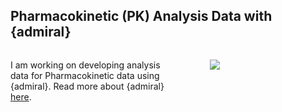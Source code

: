 ## Pharmacokinetic (PK) Analysis Data with {admiral}

::: columns
::: {.column width="55%"}
I am working on developing analysis data for Pharmacokinetic data using {admiral}. Read more about {admiral} [here](https://pharmaverse.github.io/admiral/index.html).
:::

::: {.column width="5%"}
:::

::: {.column width="40%"}
![](images/admiral.png)
:::
:::
